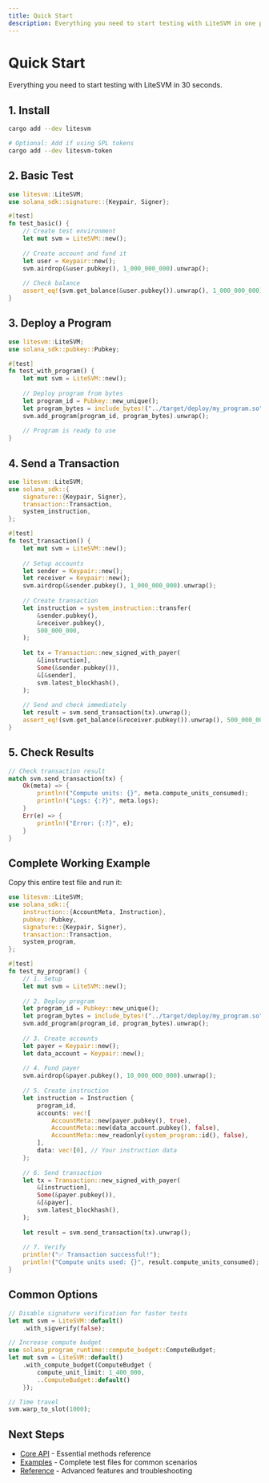 ```yaml
---
title: Quick Start
description: Everything you need to start testing with LiteSVM in one page
---
```


# Quick Start

Everything you need to start testing with LiteSVM in 30 seconds.

## 1. Install

```bash
cargo add --dev litesvm

# Optional: Add if using SPL tokens
cargo add --dev litesvm-token
```

## 2. Basic Test

```rust
use litesvm::LiteSVM;
use solana_sdk::signature::{Keypair, Signer};

#[test]
fn test_basic() {
    // Create test environment
    let mut svm = LiteSVM::new();
    
    // Create account and fund it
    let user = Keypair::new();
    svm.airdrop(&user.pubkey(), 1_000_000_000).unwrap();
    
    // Check balance
    assert_eq!(svm.get_balance(&user.pubkey()).unwrap(), 1_000_000_000);
}
```

## 3. Deploy a Program

```rust
use litesvm::LiteSVM;
use solana_sdk::pubkey::Pubkey;

#[test]
fn test_with_program() {
    let mut svm = LiteSVM::new();
    
    // Deploy program from bytes
    let program_id = Pubkey::new_unique();
    let program_bytes = include_bytes!("../target/deploy/my_program.so");
    svm.add_program(program_id, program_bytes).unwrap();
    
    // Program is ready to use
}
```

## 4. Send a Transaction

```rust
use litesvm::LiteSVM;
use solana_sdk::{
    signature::{Keypair, Signer},
    transaction::Transaction,
    system_instruction,
};

#[test]
fn test_transaction() {
    let mut svm = LiteSVM::new();
    
    // Setup accounts
    let sender = Keypair::new();
    let receiver = Keypair::new();
    svm.airdrop(&sender.pubkey(), 1_000_000_000).unwrap();
    
    // Create transaction
    let instruction = system_instruction::transfer(
        &sender.pubkey(),
        &receiver.pubkey(),
        500_000_000,
    );
    
    let tx = Transaction::new_signed_with_payer(
        &[instruction],
        Some(&sender.pubkey()),
        &[&sender],
        svm.latest_blockhash(),
    );
    
    // Send and check immediately
    let result = svm.send_transaction(tx).unwrap();
    assert_eq!(svm.get_balance(&receiver.pubkey()).unwrap(), 500_000_000);
}
```

## 5. Check Results

```rust
// Check transaction result
match svm.send_transaction(tx) {
    Ok(meta) => {
        println!("Compute units: {}", meta.compute_units_consumed);
        println!("Logs: {:?}", meta.logs);
    }
    Err(e) => {
        println!("Error: {:?}", e);
    }
}
```

## Complete Working Example

Copy this entire test file and run it:

```rust
use litesvm::LiteSVM;
use solana_sdk::{
    instruction::{AccountMeta, Instruction},
    pubkey::Pubkey,
    signature::{Keypair, Signer},
    transaction::Transaction,
    system_program,
};

#[test]
fn test_my_program() {
    // 1. Setup
    let mut svm = LiteSVM::new();
    
    // 2. Deploy program
    let program_id = Pubkey::new_unique();
    let program_bytes = include_bytes!("../target/deploy/my_program.so");
    svm.add_program(program_id, program_bytes).unwrap();
    
    // 3. Create accounts
    let payer = Keypair::new();
    let data_account = Keypair::new();
    
    // 4. Fund payer
    svm.airdrop(&payer.pubkey(), 10_000_000_000).unwrap();
    
    // 5. Create instruction
    let instruction = Instruction {
        program_id,
        accounts: vec![
            AccountMeta::new(payer.pubkey(), true),
            AccountMeta::new(data_account.pubkey(), false),
            AccountMeta::new_readonly(system_program::id(), false),
        ],
        data: vec![0], // Your instruction data
    };
    
    // 6. Send transaction
    let tx = Transaction::new_signed_with_payer(
        &[instruction],
        Some(&payer.pubkey()),
        &[&payer],
        svm.latest_blockhash(),
    );
    
    let result = svm.send_transaction(tx).unwrap();
    
    // 7. Verify
    println!("✅ Transaction successful!");
    println!("Compute units used: {}", result.compute_units_consumed);
}
```

## Common Options

```rust
// Disable signature verification for faster tests
let mut svm = LiteSVM::default()
    .with_sigverify(false);

// Increase compute budget
use solana_program_runtime::compute_budget::ComputeBudget;
let mut svm = LiteSVM::default()
    .with_compute_budget(ComputeBudget {
        compute_unit_limit: 1_400_000,
        ..ComputeBudget::default()
    });

// Time travel
svm.warp_to_slot(1000);
```

## Next Steps

- [Core API](/docs/core-api) - Essential methods reference
- [Examples](/docs/examples) - Complete test files for common scenarios
- [Reference](/docs/reference) - Advanced features and troubleshooting